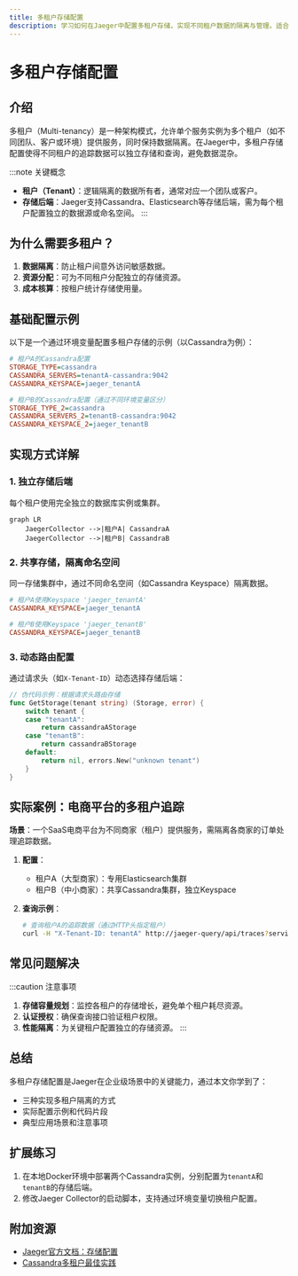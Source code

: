 ```yaml
---
title: 多租户存储配置
description: 学习如何在Jaeger中配置多租户存储，实现不同租户数据的隔离与管理。适合分布式追踪系统初学者。
---
```


# 多租户存储配置

## 介绍

多租户（Multi-tenancy）是一种架构模式，允许单个服务实例为多个租户（如不同团队、客户或环境）提供服务，同时保持数据隔离。在Jaeger中，多租户存储配置使得不同租户的追踪数据可以独立存储和查询，避免数据混杂。

:::note 关键概念
- **租户（Tenant）**：逻辑隔离的数据所有者，通常对应一个团队或客户。
- **存储后端**：Jaeger支持Cassandra、Elasticsearch等存储后端，需为每个租户配置独立的数据源或命名空间。
:::

## 为什么需要多租户？

1. **数据隔离**：防止租户间意外访问敏感数据。
2. **资源分配**：可为不同租户分配独立的存储资源。
3. **成本核算**：按租户统计存储使用量。

## 基础配置示例

以下是一个通过环境变量配置多租户存储的示例（以Cassandra为例）：

```ini
# 租户A的Cassandra配置
STORAGE_TYPE=cassandra
CASSANDRA_SERVERS=tenantA-cassandra:9042
CASSANDRA_KEYSPACE=jaeger_tenantA

# 租户B的Cassandra配置（通过不同环境变量区分）
STORAGE_TYPE_2=cassandra
CASSANDRA_SERVERS_2=tenantB-cassandra:9042
CASSANDRA_KEYSPACE_2=jaeger_tenantB
```

## 实现方式详解

### 1. 独立存储后端
每个租户使用完全独立的数据库实例或集群。

```mermaid
graph LR
    JaegerCollector -->|租户A| CassandraA
    JaegerCollector -->|租户B| CassandraB
```

### 2. 共享存储，隔离命名空间
同一存储集群中，通过不同命名空间（如Cassandra Keyspace）隔离数据。

```ini
# 租户A使用Keyspace 'jaeger_tenantA'
CASSANDRA_KEYSPACE=jaeger_tenantA

# 租户B使用Keyspace 'jaeger_tenantB'
CASSANDRA_KEYSPACE=jaeger_tenantB
```

### 3. 动态路由配置
通过请求头（如`X-Tenant-ID`）动态选择存储后端：

```go
// 伪代码示例：根据请求头路由存储
func GetStorage(tenant string) (Storage, error) {
    switch tenant {
    case "tenantA":
        return cassandraAStorage
    case "tenantB":
        return cassandraBStorage
    default:
        return nil, errors.New("unknown tenant")
    }
}
```

## 实际案例：电商平台的多租户追踪

**场景**：一个SaaS电商平台为不同商家（租户）提供服务，需隔离各商家的订单处理追踪数据。

1. **配置**：
   - 租户A（大型商家）：专用Elasticsearch集群
   - 租户B（中小商家）：共享Cassandra集群，独立Keyspace

2. **查询示例**：
   ```bash
   # 查询租户A的追踪数据（通过HTTP头指定租户）
   curl -H "X-Tenant-ID: tenantA" http://jaeger-query/api/traces?service=checkout
   ```

## 常见问题解决

:::caution 注意事项
1. **存储容量规划**：监控各租户的存储增长，避免单个租户耗尽资源。
2. **认证授权**：确保查询接口验证租户权限。
3. **性能隔离**：为关键租户配置独立的存储资源。
:::

## 总结

多租户存储配置是Jaeger在企业级场景中的关键能力，通过本文你学到了：
- 三种实现多租户隔离的方式
- 实际配置示例和代码片段
- 典型应用场景和注意事项

## 扩展练习

1. 在本地Docker环境中部署两个Cassandra实例，分别配置为`tenantA`和`tenantB`的存储后端。
2. 修改Jaeger Collector的启动脚本，支持通过环境变量切换租户配置。

## 附加资源

- [Jaeger官方文档：存储配置](https://jaegertracing.io/docs/latest/deployment/#storage-backends)
- [Cassandra多租户最佳实践](https://cassandra.apache.org/doc/latest/cassandra/operating/security.html#multi-tenancy)